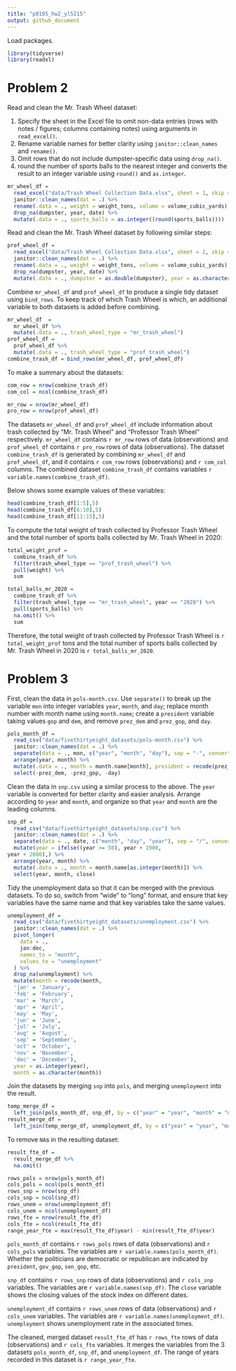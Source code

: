 ```yaml
---
title: "p8105_hw2_yl5215"
output: github_document
---
```


Load packages.

```r
library(tidyverse)
library(readxl)
```

# Problem 2

Read and clean the Mr. Trash Wheel dataset:

1. Specify the sheet in the Excel file to omit non-data entries (rows with notes / figures; columns containing notes) using arguments in `read_excel()`.
1. Rename variable names for better clarity using `janitor::clean_names` and `rename()`.
1. Omit rows that do not include dumpster-specific data using `drop_na()`.
1. round the number of sports balls to the nearest integer and converts the result to an integer variable using `round()` and `as.integer`.

```r
mr_wheel_df = 
  read_excel("data/Trash Wheel Collection Data.xlsx", sheet = 1, skip = 1, range = "A2:N549") %>%
  janitor::clean_names(dat = .) %>%
  rename(.data = ., weight = weight_tons, volume = volume_cubic_yards) %>%
  drop_na(dumpster, year, date) %>%
  mutate(.data = ., sports_balls = as.integer((round(sports_balls))))
```

Read and clean the Mr. Trash Wheel dataset by following similar steps:

```r
prof_wheel_df = 
  read_excel("data/Trash Wheel Collection Data.xlsx", sheet = 2, skip = 1, range = "A2:M96") %>%
  janitor::clean_names(dat = .) %>%
  rename(.data = ., weight = weight_tons, volume = volume_cubic_yards) %>%
  drop_na(dumpster, year, date) %>%
  mutate(.data = ., dumpster = as.double(dumpster), year = as.character(year),  sports_balls = NA)
```

Combine `mr_wheel_df` and `prof_wheel_df` to produce a single tidy dataset using `bind_rows`. To keep track of which Trash Wheel is which, an additional variable to both datasets is added before combining.

```r
mr_wheel_df  = 
  mr_wheel_df %>% 
  mutate(.data = ., trash_wheel_type = "mr_trash_wheel")
prof_wheel_df =
  prof_wheel_df %>%
  mutate(.data = ., trash_wheel_type = "prof_trash_wheel") 
combine_trash_df = bind_rows(mr_wheel_df, prof_wheel_df)
```

To make a summary about the datasets:

```r
com_row = nrow(combine_trash_df)
com_col = ncol(combine_trash_df)

mr_row = nrow(mr_wheel_df)
pro_row = nrow(prof_wheel_df)
```

The datasets `mr_wheel_df` and `prof_wheel_df` include information about trash collected by "Mr. Trash Wheel" and "Professor Trash Wheel" respectively. `mr_wheel_df` contains `r mr_row` rows of data (observations) and `prof_wheel_df` contains `r pro_row` rows of data (observations). The dataset `combine_trash_df` is generated by combining `mr_wheel_df` and `prof_wheel_df`, and it contains `r com_row` rows (observations) and `r com_col` columns. The combined dataset `combine_trash_df` contains variables `r variable.names(combine_trash_df)`.

Below shows some example values of these variables:

```r
head(combine_trash_df[1:5],5)
head(combine_trash_df[6:10],5)
head(combine_trash_df[11:15],5)
```

To compute the total weight of trash collected by Professor Trash Wheel and the total number of sports balls collected by Mr. Trash Wheel in 2020:

```r
total_weight_prof = 
  combine_trash_df %>%
  filter(trash_wheel_type == "prof_trash_wheel") %>%
  pull(weight) %>%
  sum
```

```r
total_balls_mr_2020 = 
  combine_trash_df %>%
  filter(trash_wheel_type == "mr_trash_wheel", year == "2020") %>%
  pull(sports_balls) %>%
  na.omit() %>%
  sum
```

Therefore, the total weight of trash collected by Professor Trash Wheel is `r total_weight_prof` tons and the total number of sports balls collected by Mr. Trash Wheel in 2020 is `r total_balls_mr_2020`.

# Problem 3

First, clean the data in `pols-month.csv`. Use `separate()` to break up the variable `mon` into integer variables `year`, `month`, and `day`; replace month number with month name using `month.name`; create a `president` variable taking values `gop` and `dem`, and remove `prez_dem` and `prez_gop`, and `day`.

```r
pols_month_df = 
  read_csv("data/fivethirtyeight_datasets/pols-month.csv") %>%
  janitor::clean_names(dat = .) %>%
  separate(data = ., mon, c("year", "month", "day"), sep = "-", convert = TRUE) %>%
  arrange(year, month) %>%
  mutate(.data = ., month = month.name[month], president = recode(prez_dem, "1" = "dem", "0" = "gop")) %>% 
  select(-prez_dem, -prez_gop, -day)
```

Clean the data in `snp.csv` using a similar process to the above. The `year` variable is converted for better clarity and easier analysis. Arrange according to `year` and `month`, and organize so that `year` and `month` are the leading columns.

```r
snp_df = 
  read_csv("data/fivethirtyeight_datasets/snp.csv") %>%
  janitor::clean_names(dat = .) %>%
  separate(data = ., date, c("month", "day", "year"), sep = "/", convert = TRUE) %>%
  mutate(year = ifelse((year >= 50), year + 1900,
year + 2000),) %>%
  arrange(year, month) %>%
  mutate(.data = ., month = month.name[as.integer(month)]) %>% 
  select(year, month, close) 
```

Tidy the unemployment data so that it can be merged with the previous datasets. To do so, switch from “wide” to “long” format, and ensure that key variables have the same name and that key variables take the same values.

```r
unemployment_df = 
  read_csv("data/fivethirtyeight_datasets/unemployment.csv") %>%
  janitor::clean_names(dat = .) %>%
  pivot_longer(
    data = .,
    jan:dec,
    names_to = "month",
    values_to = "unemployment"
  ) %>%
  drop_na(unemployment) %>%
  mutate(month = recode(month,
  'jan' = 'January',
  'feb' = 'February',
  'mar' = 'March',
  'apr' = 'April',
  'may' = 'May',
  'jun' = 'June',
  'jul' = 'July',
  'aug' = 'August',
  'sep' = 'September',
  'oct' = 'October',
  'nov' = 'November',
  'dec' = 'December'),
  year = as.integer(year), 
  month = as.character(month))
```

Join the datasets by merging `snp` into `pols`, and merging `unemployment` into the result.

```r
temp_merge_df =
  left_join(pols_month_df, snp_df, by = c("year" = "year", "month" = "month"))
result_merge_df = 
  left_join(temp_merge_df, unemployment_df, by = c("year" = "year", "month" = "month"))
```

To remove `NA`s in the resulting dataset:

```r
result_fte_df = 
  result_merge_df %>%
  na.omit()
```


```r
rows_pols = nrow(pols_month_df)
cols_pols = ncol(pols_month_df)
rows_snp = nrow(snp_df)
cols_snp = ncol(snp_df)
rows_unem = nrow(unemployment_df)
cols_unem = ncol(unemployment_df)
rows_fte = nrow(result_fte_df)
cols_fte = ncol(result_fte_df)
range_year_fte = max(result_fte_df$year) - min(result_fte_df$year)
```

`pols_month_df` contains `r rows_pols` rows of data (observations) and `r cols_pols` variables. The variables are `r variable.names(pols_month_df)`. Whether the politicians are democratic or republican are indicated by `president`, `gov_gop`, `sen_gop`, etc.

`snp_df` contains `r rows_snp` rows of data (observations) and `r cols_snp` variables. The variables are `r variable.names(snp_df)`. The `close` variable shows the closing values of the stock index on different dates.

`unemployment_df` contains `r rows_unem` rows of data (observations) and `r cols_unem` variables. The variables are `r variable.names(unemployment_df)`. `unemployment` shows unemployment rate in the associated times.

The cleaned, merged dataset `result_fte_df` has `r rows_fte` rows of data (observations) and `r cols_fte` variables. It merges the variables from the 3 datasets `pols_month_df`, `snp_df`, and `unemployment_df`. The range of years recorded in this dataset is `r range_year_fte`.

